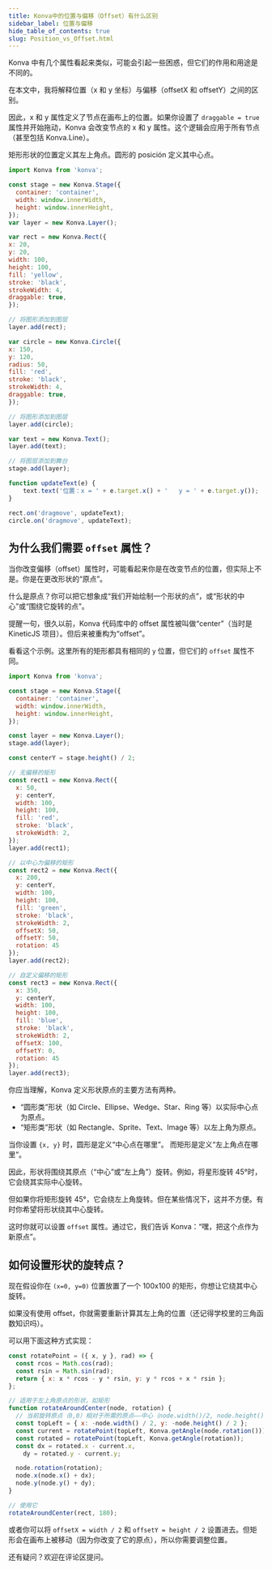 ```yaml
---
title: Konva中的位置与偏移（Offset）有什么区别
sidebar_label: 位置与偏移
hide_table_of_contents: true
slug: Position_vs_Offset.html
---
```


Konva 中有几个属性看起来类似，可能会引起一些困惑，但它们的作用和用途是不同的。

在本文中，我将解释位置（x 和 y 坐标）与偏移（offsetX 和 offsetY）之间的区别。

因此，x 和 y 属性定义了节点在画布上的位置。如果你设置了 `draggable = true` 属性并开始拖动，Konva 会改变节点的 x 和 y 属性。这个逻辑会应用于所有节点（甚至包括 Konva.Line）。

矩形形状的位置定义其左上角点。圆形的 posición 定义其中心点。

```js 直播 原生
import Konva from 'konva';

const stage = new Konva.Stage({
  container: 'container',
  width: window.innerWidth,
  height: window.innerHeight,
});
var layer = new Konva.Layer();

var rect = new Konva.Rect({
x: 20,
y: 20,
width: 100,
height: 100,
fill: 'yellow',
stroke: 'black',
strokeWidth: 4,
draggable: true,
});

// 将图形添加到图层
layer.add(rect);

var circle = new Konva.Circle({
x: 150,
y: 120,
radius: 50,
fill: 'red',
stroke: 'black',
strokeWidth: 4,
draggable: true,
});

// 将图形添加到图层
layer.add(circle);

var text = new Konva.Text();
layer.add(text);

// 将图层添加到舞台
stage.add(layer);

function updateText(e) {
    text.text('位置：x = ' + e.target.x() + '   y = ' + e.target.y());
}

rect.on('dragmove', updateText);
circle.on('dragmove', updateText);
```

## 为什么我们需要 `offset` 属性？

当你改变偏移（offset）属性时，可能看起来你是在改变节点的位置，但实际上不是。你是在更改形状的“原点”。

什么是原点？你可以把它想象成“我们开始绘制一个形状的点”，或“形状的中心”或“围绕它旋转的点”。

提醒一句，很久以前，Konva 代码库中的 offset 属性被叫做“center”（当时是 KineticJS 项目）。但后来被重构为“offset”。

看看这个示例。这里所有的矩形都具有相同的 `y` 位置，但它们的 `offset` 属性不同。

```js 直播 原生
import Konva from 'konva';

const stage = new Konva.Stage({
  container: 'container',
  width: window.innerWidth,
  height: window.innerHeight,
});

const layer = new Konva.Layer();
stage.add(layer);

const centerY = stage.height() / 2;

// 无偏移的矩形
const rect1 = new Konva.Rect({
  x: 50,
  y: centerY,
  width: 100,
  height: 100,
  fill: 'red',
  stroke: 'black',
  strokeWidth: 2,
});
layer.add(rect1);

// 以中心为偏移的矩形
const rect2 = new Konva.Rect({
  x: 200,
  y: centerY,
  width: 100,
  height: 100,
  fill: 'green',
  stroke: 'black',
  strokeWidth: 2,
  offsetX: 50,
  offsetY: 50,
  rotation: 45
});
layer.add(rect2);

// 自定义偏移的矩形
const rect3 = new Konva.Rect({
  x: 350,
  y: centerY,
  width: 100,
  height: 100,
  fill: 'blue',
  stroke: 'black',
  strokeWidth: 2,
  offsetX: 100,
  offsetY: 0,
  rotation: 45
});
layer.add(rect3);
```

你应当理解，Konva 定义形状原点的主要方法有两种。
- “圆形类”形状（如 Circle、Ellipse、Wedge、Star、Ring 等）以实际中心点为原点。
- “矩形类”形状（如 Rectangle、Sprite、Text、Image 等）以左上角为原点。

当你设置 `{x, y}` 时，圆形是定义“中心点在哪里”。
而矩形是定义“左上角点在哪里”。

因此，形状将围绕其原点（“中心”或“左上角”）旋转。例如，将星形旋转 45°时，它会绕其实际中心旋转。

但如果你将矩形旋转 45°，它会绕左上角旋转。但在某些情况下，这并不方便。有时你希望将形状绕其中心旋转。

这时你就可以设置 `offset` 属性。通过它，我们告诉 Konva：“嘿，把这个点作为新原点”。

## 如何设置形状的旋转点？

现在假设你在 `(x=0, y=0)` 位置放置了一个 100x100 的矩形，你想让它绕其中心旋转。

如果没有使用 offset，你就需要重新计算其左上角的位置（还记得学校里的三角函数知识吗）。

可以用下面这种方式实现：

```javascript
const rotatePoint = ({ x, y }, rad) => {
  const rcos = Math.cos(rad);
  const rsin = Math.sin(rad);
  return { x: x * rcos - y * rsin, y: y * rcos + x * rsin };
};

// 适用于左上角原点的形状，如矩形
function rotateAroundCenter(node, rotation) {
  // 当前旋转原点（0,0）相对于所需的原点——中心（node.width()/2, node.height()/2）
  const topLeft = { x: -node.width() / 2, y: -node.height() / 2 };
  const current = rotatePoint(topLeft, Konva.getAngle(node.rotation()));
  const rotated = rotatePoint(topLeft, Konva.getAngle(rotation));
  const dx = rotated.x - current.x,
    dy = rotated.y - current.y;

  node.rotation(rotation);
  node.x(node.x() + dx);
  node.y(node.y() + dy);
}

// 使用它
rotateAroundCenter(rect, 180);
```

或者你可以将 `offsetX = width / 2` 和 `offsetY = height / 2` 设置进去。但矩形会在画布上被移动（因为你改变了它的原点），所以你需要调整位置。

还有疑问？欢迎在评论区提问。